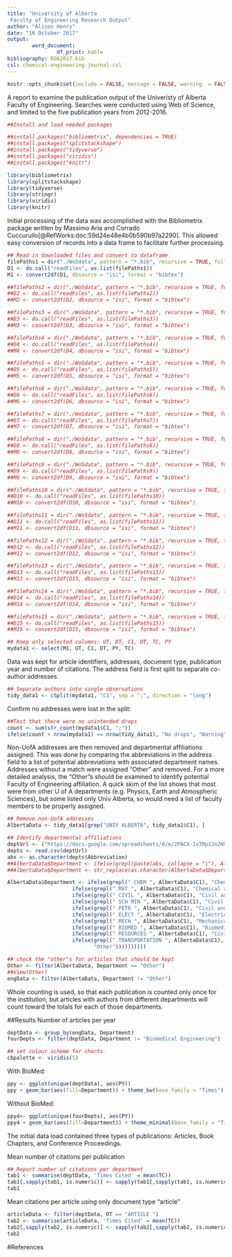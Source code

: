 ```yaml
---
title: "University of Alberta 
 Faculty of Engineering Research Output"
author: "Alison Henry"
date: "16 October 2017"
output: 
        word_document:
                df_print: kable
bibliography: ROA2017.bib
csl: chemical-engineering-journal.csl
---
```

```r
knitr::opts_chunk$set(include = FALSE, message = FALSE, warning  = FALSE)
```
A report to examine the publication output of the Univeristy of Alberta Faculty of Engineering. Searches were conducted using Web of Science, and limited to the five publication years from 2012-2016. 

```r
##Install and load needed packages

##install.packages("bibliometrix", dependencies = TRUE)
##install.packages("splitstackshape")
##install.packages("tidyverse")
##install.packages("viridis")
##install.packages("knitr")

library(bibliometrix)
library(splitstackshape)
library(tidyverse)
library(stringr)
library(viridis)
library(knitr)
```
Initial processing of the data was accomplished with the Bibliometrix package written by Massimo Aria and Corrado Cuccurullo[@RefWorks:doc:59d24e48e4b0b590b97a2290]. This allowed easy conversion of records into a data frame to facilitate further processing.

```r
## Read in downloaded files and convert to dataframe
filePaths1 = dir("./WoSdata", pattern = "*.bib", recursive = TRUE, full.names = TRUE) 
D1 <- do.call("readFiles", as.list(filePaths1)) 
M1 <- convert2df(D1, dbsource = "isi", format = "bibtex")

##filePaths2 = dir("./WoSdata", pattern = "*.bib", recursive = TRUE, full.names = TRUE) 
##D2 <- do.call("readFiles", as.list(filePaths2)) 
##M2 <- convert2df(D2, dbsource = "isi", format = "bibtex")

##filePaths3 = dir("./WoSdata", pattern = "*.bib", recursive = TRUE, full.names = TRUE) 
##D3 <- do.call("readFiles", as.list(filePaths3)) 
##M3 <- convert2df(D3, dbsource = "isi", format = "bibtex")

##filePaths4 = dir("./WoSdata", pattern = "*.bib", recursive = TRUE, full.names = TRUE) 
##D4 <- do.call("readFiles", as.list(filePaths4)) 
##M4 <- convert2df(D4, dbsource = "isi", format = "bibtex")

##filePaths5 = dir("./WoSdata", pattern = "*.bib", recursive = TRUE, full.names = TRUE) 
##D5 <- do.call("readFiles", as.list(filePaths5)) 
##M5 <- convert2df(D5, dbsource = "isi", format = "bibtex")

##filePaths6 = dir("./WoSdata", pattern = "*.bib", recursive = TRUE, full.names = TRUE) 
##D6 <- do.call("readFiles", as.list(filePaths6)) 
##M6 <- convert2df(D6, dbsource = "isi", format = "bibtex")

##filePaths7 = dir("./WoSdata", pattern = "*.bib", recursive = TRUE, full.names = TRUE) 
##D7 <- do.call("readFiles", as.list(filePaths7)) 
##M7 <- convert2df(D7, dbsource = "isi", format = "bibtex")

##filePaths8 = dir("./WoSdata", pattern = "*.bib", recursive = TRUE, full.names = TRUE) 
##D8 <- do.call("readFiles", as.list(filePaths8)) 
##M8 <- convert2df(D8, dbsource = "isi", format = "bibtex")

##filePaths9 = dir("./WoSdata", pattern = "*.bib", recursive = TRUE, full.names = TRUE) 
##D9 <- do.call("readFiles", as.list(filePaths9)) 
##M9 <- convert2df(D9, dbsource = "isi", format = "bibtex")

##filePaths10 = dir("./WoSdata", pattern = "*.bib", recursive = TRUE, full.names = TRUE) 
##D10 <- do.call("readFiles", as.list(filePaths10)) 
##M10 <- convert2df(D10, dbsource = "isi", format = "bibtex")

##filePaths11 = dir("./WoSdata", pattern = "*.bib", recursive = TRUE, full.names = TRUE) 
##D11 <- do.call("readFiles", as.list(filePaths11)) 
##M11 <- convert2df(D11, dbsource = "isi", format = "bibtex")

##filePaths12 = dir("./WoSdata", pattern = "*.bib", recursive = TRUE, full.names = TRUE) 
##D12 <- do.call("readFiles", as.list(filePaths12)) 
##M12 <- convert2df(D12, dbsource = "isi", format = "bibtex")

##filePaths13 = dir("./WoSdata", pattern = "*.bib", recursive = TRUE, full.names = TRUE) 
##D13 <- do.call("readFiles", as.list(filePaths13)) 
##M13 <- convert2df(D13, dbsource = "isi", format = "bibtex")

##filePaths14 = dir("./WoSdata", pattern = "*.bib", recursive = TRUE, full.names = TRUE) 
##D14 <- do.call("readFiles", as.list(filePaths14)) 
##M14 <- convert2df(D14, dbsource = "isi", format = "bibtex")

##filePaths15 = dir("./WoSdata", pattern = "*.bib", recursive = TRUE, full.names = TRUE) 
##D15 <- do.call("readFiles", as.list(filePaths15)) 
##M15 <- convert2df(D15, dbsource = "isi", format = "bibtex")

```

```r
## Keep only selected columns: UT, DT, C1, DT, TC, PY
mydata1 <- select(M1, UT, C1, DT, PY, TC)
```
Data was kept for article identifiers, addresses, document type, publication year and number of citations. The address field is first split to separate co-author addresses.

```r
## Separate authors into single observations
tidy_data1 <- cSplit(mydata1, "C1", sep = ";", direction = "long")
```
Confirm no addresses were lost in the split:

```r
##Test that there were no unintended drops
count <- sum(str_count(mydata1$C1, ";"))
ifelse(count + nrow(mydata1) == nrow(tidy_data1), "No drops", "Warning") 
```

Non-UofA addresses are then removed and departmental affiliations assigned. This was done by comparing the abbreviations in the address field to a list of potential abbreviations with associated department names. Addresses without a match were assigned "Other" and removed. For a more detailed analysis, the "Other"s should be examined to identify potential Faculty of Engineering affiliation. A quick skim of the list shows that most were from other U of A departments (e.g. Physics, Earth and Atmospheric Sciences), but some listed only Univ Alberta, so would need a list of faculty members to be properly assigned. 

```r
## Remove non-UofA addresses
AlbertaData <- tidy_data1[grep("UNIV ALBERTA", tidy_data1$C1), ]
```
```r

## Identify departmental affiliations
deptUrl <- ("https://docs.google.com/spreadsheets/d/e/2PACX-1vTMpIJn2N9pV13zRhYKRdOOAUfvHhKF6dqUzMWhnk3_eaBgPD8XT6UJBuAXfyoWfA0qfvaO4LyQpfJA/pub?output=csv")
depts <- read.csv(deptUrl)
abs <- as.character(depts$Abbreviation)
##AlbertaData$Department <- ifelse(grepl(paste(abs, collapse = "|"), AlbertaData$C1), abs, "Other")
##AlbertaData$Department <- str_replace(as.character(AlbertaData$Department), as.character(depts$Abbreviation), as.character(depts$Name))

AlbertaData$Department <- ifelse(grepl(" CHEM ", AlbertaData$C1), "Chemical and Materials Engineering",
                     ifelse(grepl(" MAT ", AlbertaData$C1), "Chemical and Materials Engineering",
                     ifelse(grepl(" CIVIL ", AlbertaData$C1), "Civil and Environmental Engineering",
                     ifelse(grepl(" SCH MIN ", AlbertaData$C1), "Civil and Environmental Engineering",
                     ifelse(grepl(" PETR ", AlbertaData$C1), "Civil and Environmental Engineering",
                     ifelse(grepl(" ELECT ", AlbertaData$C1), "Electrical and Computer Engineering",
                     ifelse(grepl(" MECH ", AlbertaData$C1), "Mechanical Engineering",
                     ifelse(grepl(" BIOMED ", AlbertaData$C1), "Biomedical Engineering",
                     ifelse(grepl(" RESOURCES ", AlbertaData$C1), "Civil and Environmental Engineering",
                     ifelse(grepl(" TRANSPORTATION ", AlbertaData$C1), "Civil and Environmental Engineering",
                            "Other"))))))))))

```

```r
## check the "other"s for articles that should be kept
Other <- filter(AlbertaData, Department == "Other")
##View(Other)
engData <- filter(AlbertaData, Department != "Other")
```
Whole counting is used, so that each publication is counted only once for the institution, but articles with authors from different departments will count toward the totals for each of those departments.

##Results
Number of articles per year
```r
deptData <- group_by(engData, Department) 
fourDepts <- filter(deptData, Department != "Biomedical Engineering")

## set colour scheme for charts
cbpalette <- viridis(5)
```
With BioMed:

```r
ppy <- ggplot(unique(deptData), aes(PY)) 
ppy + geom_bar(aes(fill=Department)) + theme_bw(base_family = "Times") + labs(title = "Articles per Year, by Department", x = "Publication Year", y = "Articles") + theme(plot.title = element_text(hjust = 0.5), legend.position = "bottom", legend.direction = "vertical", legend.title.align = 0.5) + scale_fill_manual(values = cbpalette, guide = guide_legend(ncol=2)) 
```
Without BioMed:

```r
ppy4<- ggplot(unique(fourDepts), aes(PY)) 
ppy4 + geom_bar(aes(fill=Department)) + theme_minimal(base_family = "Times") + labs(title = "Articles per Year, by Department", x = "Publication Year", y = "Articles") + scale_fill_manual(values = cbpalette[2:5], guide = guide_legend(ncol=2)) + theme(plot.title = element_text(hjust = 0.5), legend.position = "bottom", legend.direction = "vertical", legend.title.align = 0.5)
```
The initial data load contained three types of publications: Articles, Book Chapters, and Conference Proceedings.

Mean number of citations per publication

```r
## Report number of citations per department
tab1 <- summarise(deptData, 'Times Cited' = mean(TC))
tab1[,sapply(tab1, is.numeric)] <- sapply(tab1[,sapply(tab1, is.numeric)], function(x) sprintf("%1.2f", x))
tab1
```
Mean citations per article using only document type "article"

```r
articleData <- filter(deptData, DT == "ARTICLE ")
tab2 <- summarise(articleData, 'Times Cited' = mean(TC))
tab2[,sapply(tab2, is.numeric)] <- sapply(tab2[,sapply(tab2, is.numeric)], function(x) sprintf("%1.2f", x))
tab2
```
#References